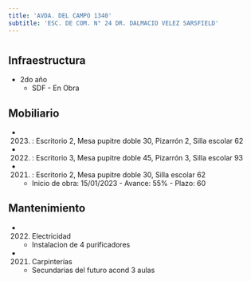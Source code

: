 ```yaml
---
title: 'AVDA. DEL CAMPO 1340'
subtitle: 'ESC. DE COM. N° 24 DR. DALMACIO VELEZ SARSFIELD'
---
```


#
## Infraestructura

* 2do año 
    + SDF - En Obra 


## Mobiliario

*  (2023) : Escritorio 2, Mesa pupitre doble 30, Pizarrón 2, Silla escolar 62 

*  (2022) : Escritorio 3, Mesa pupitre doble 45, Pizarrón 3, Silla escolar 93 

*  (2021) : Escritorio 2, Mesa pupitre doble 30, Silla escolar 62 



    + Inicio de obra: 15/01/2023 - Avance: 55% - Plazo: 60 



## Mantenimiento

*  (2022) Electricidad 
    + Instalacion de 4 purificadores

*  (2021) Carpinterías 
    + Secundarias del futuro acond 3 aulas






